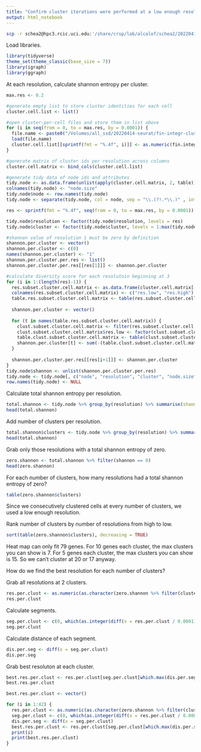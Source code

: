 ```yaml
---
title: "Confirm cluster iterations were performed at a low enough resolution"
output: html_notebook
---
```


```bash
scp -r schea2@hpc3.rcic.uci.edu:'/share/crsp/lab/alcalof/schea2/20220414-seurat/fin-integr-cluster-iters' /Volumes/all_ssd/20220414-seurat
```

Load libraries.
```r
library(tidyverse)
theme_set(theme_classic(base_size = 7))
library(igraph)
library(ggraph)
```

At each resolution, calculate shannon entropy per cluster.
```r
max.res <- 0.2

#generate empty list to store cluster identities for each cell
cluster.cell.list <- list()

#open cluster-per-cell files and store them in list above
for (i in seq(from = 0, to = max.res, by = 0.0001)) {
  file.name <- paste0("/Volumes/all_ssd/20220414-seurat/fin-integr-cluster-iters/cluster-per-cell-fin-integr-res-", sprintf(fmt = "%.4f", i), ".Robj")
  load(file.name)
  cluster.cell.list[[sprintf(fmt = "%.4f", i)]] <- as.numeric(fin.integr.active.ident)
}

#generate matrix of cluster ids per resolution across columns
cluster.cell.matrix <- bind_cols(cluster.cell.list)

#generate tidy data of node ids and attributes
tidy.node <- as.data.frame(unlist(apply(cluster.cell.matrix, 2, table)))
colnames(tidy.node) <- "node.size"
tidy.node$node <- row.names(tidy.node)
tidy.node <- separate(tidy.node, col = node, sep = "\\.(?!.*\\.)" , into = c("resolution", "cluster"), remove = FALSE)

res <- sprintf(fmt = "%.4f", seq(from = 0, to = max.res, by = 0.0001))

tidy.node$resolution <- factor(tidy.node$resolution, levels = res)
tidy.node$cluster <- factor(tidy.node$cluster, levels = 1:max(tidy.node$cluster))

#shannon value of resolution 1 must be zero by definition
shannon.per.cluster <- vector()
shannon.per.cluster <- c(0)
names(shannon.per.cluster) <- "1"
shannon.per.cluster.per.res <- list()
shannon.per.cluster.per.res[[res[1]]] <- shannon.per.cluster

#calculate diversity score for each resolutoin beginning at 3
for (i in 1:(length(res)-1)) {
  res.subset.cluster.cell.matrix <- as.data.frame(cluster.cell.matrix[, c(i, i+1)])
  colnames(res.subset.cluster.cell.matrix) <- c("res.low", "res.high")
  table.res.subset.cluster.cell.matrix <- table(res.subset.cluster.cell.matrix[, "res.high"])
  
  shannon.per.cluster <- vector()
  
  for (t in names(table.res.subset.cluster.cell.matrix)) {
    clust.subset.cluster.cell.matrix <- filter(res.subset.cluster.cell.matrix,  res.high == t)
    clust.subset.cluster.cell.matrix$res.low <- factor(clust.subset.cluster.cell.matrix$res.low)
    table.clust.subset.cluster.cell.matrix <- table(clust.subset.cluster.cell.matrix$res.low)
    shannon.per.cluster[t] <- sum(-(table.clust.subset.cluster.cell.matrix/table.res.subset.cluster.cell.matrix[t])*log(table.clust.subset.cluster.cell.matrix/table.res.subset.cluster.cell.matrix[t]))
  }
  
  shannon.per.cluster.per.res[[res[i+1]]] <- shannon.per.cluster
}
tidy.node$shannon <- unlist(shannon.per.cluster.per.res)
tidy.node <- tidy.node[, c("node", "resolution", "cluster", "node.size", "shannon")]
row.names(tidy.node) <- NULL
```

Calculate total shannon entropy per resolution.
```r
total.shannon <- tidy.node %>% group_by(resolution) %>% summarise(shannon = sum(shannon))
head(total.shannon)
```

Add number of clusters per resolution.
```r
total.shannon$clusters <- tidy.node %>% group_by(resolution) %>% summarise(clusters = length(cluster)) %>% pull(clusters)
head(total.shannon)
```

Grab only those resolutions with a total shannon entropy of zero.
```r
zero.shannon <- total.shannon %>% filter(shannon == 0)
head(zero.shannon)
```

For each number of clusters, how many resolutions had a total shannon entropy of zero?
```r
table(zero.shannon$clusters)
```
Since we consecutively clustered cells at every number of clusters, we used a low enough resolution. 

Rank number of clusters by number of resolutions from high to low.
```r
sort(table(zero.shannon$clusters), decreasing = TRUE)
```

Heat map can only fit 79 genes. For 10 genes each cluster, the max clusters you can show is 7. For 5 genes each cluster, the max clusters you can show is 15. So we can't cluster at 20 or 17 anyway.

How do we find the best resolution for each number of clusters?

Grab all resolutions at 2 clusters.
```r
res.per.clust <- as.numeric(as.character(zero.shannon %>% filter(clusters == 3) %>% pull(resolution)))
res.per.clust
```

Calculate segments. 
```r
seg.per.clust <- c(0, which(as.integer(diff(x = res.per.clust / 0.0001)) > 1), length(res.per.clust))
seg.per.clust
```

Calculate distance of each segment.
```r
dis.per.seg <- diff(x = seg.per.clust)
dis.per.seg
```

Grab best resoluton at each cluster.
```r
best.res.per.clust <- res.per.clust[seg.per.clust[which.max(dis.per.seg) + 1]]
best.res.per.clust
```

```r
best.res.per.clust <- vector()

for (i in 1:42) {
  res.per.clust <- as.numeric(as.character(zero.shannon %>% filter(clusters == i) %>% pull(resolution)))
  seg.per.clust <- c(0, which(as.integer(diff(x = res.per.clust / 0.0001)) > 1), length(res.per.clust))
  dis.per.seg <- diff(x = seg.per.clust)
  best.res.per.clust <- res.per.clust[seg.per.clust[which.max(dis.per.seg) + 1]]
  print(i)
  print(best.res.per.clust)
}

```





